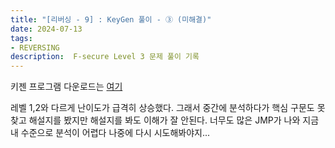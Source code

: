 ```yaml
---
title: "[리버싱 - 9] : KeyGen 풀이 - ③ (미해결)"
date: 2024-07-13
tags:
- REVERSING
description:  F-secure Level 3 문제 풀이 기록
---
```

키젠 프로그램 다운로드는 [여기](https://github.com/Jeong-Je/my-tech-blog-v2/blob/main/public/images/post-12/FSC_Level3.exe)

레벨 1,2와 다르게 난이도가 급격히 상승했다.
그래서 중간에 분석하다가 핵심 구문도 못 찾고 해설지를 봤지만 해설지를 봐도 이해가 잘 안된다.
너무도 많은 JMP가 나와 지금 내 수준으로 분석이 어렵다 나중에 다시 시도해봐야지...